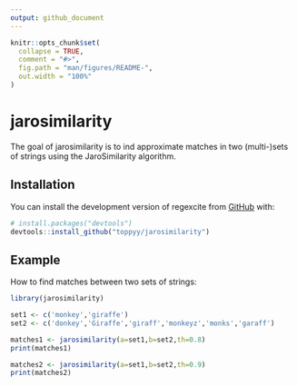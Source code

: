 ```yaml
---
output: github_document
---
```


<!-- README.md is generated from README.Rmd. Please edit that file -->

```r
knitr::opts_chunk$set(
  collapse = TRUE,
  comment = "#>",
  fig.path = "man/figures/README-",
  out.width = "100%"
)
```

# jarosimilarity

<!-- badges: start -->
<!-- badges: end -->

The goal of jarosimilarity is to ind approximate matches in two (multi-)sets of strings using the JaroSimilarity algorithm.

## Installation

You can install the development version of regexcite from [GitHub](https://github.com/) with:
      
``` r
# install.packages("devtools")
devtools::install_github("toppyy/jarosimilarity")
```

## Example

How to find matches between two sets of strings:

```r
library(jarosimilarity)

set1 <- c('monkey','giraffe')
set2 <- c('donkey','Giraffe','giraff','monkeyz','monks','garaff')

matches1 <- jarosimilarity(a=set1,b=set2,th=0.8)
print(matches1)

matches2 <- jarosimilarity(a=set1,b=set2,th=0.9)
print(matches2)

```

